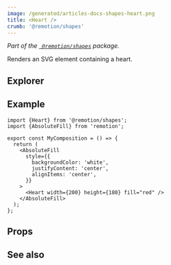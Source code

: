 ```yaml
---
image: /generated/articles-docs-shapes-heart.png
title: <Heart />
crumb: '@remotion/shapes'
---
```



_Part of the [` @remotion/shapes`](/docs/shapes) package._

Renders an SVG element containing a heart.

## Explorer

<Demo type="heart" />

## Example

```tsx twoslash title="src/Heart.tsx"
import {Heart} from '@remotion/shapes';
import {AbsoluteFill} from 'remotion';

export const MyComposition = () => {
  return (
    <AbsoluteFill
      style={{
        backgroundColor: 'white',
        justifyContent: 'center',
        alignItems: 'center',
      }}
    >
      <Heart width={200} height={180} fill="red" />
    </AbsoluteFill>
  );
};
```

## Props

<ShapeOptions shape="heart" all />

## See also

<ShapeSeeAlso shape="heart" />